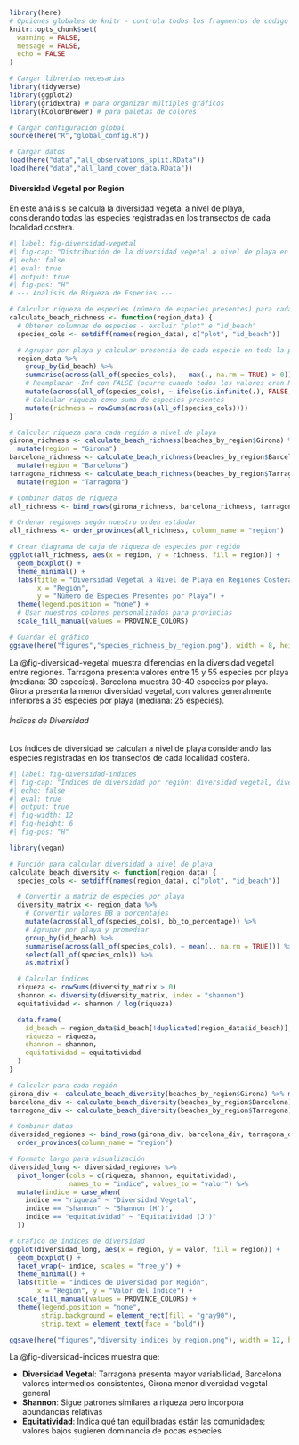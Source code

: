 ```r
library(here)
# Opciones globales de knitr - controla todos los fragmentos de código
knitr::opts_chunk$set(
  warning = FALSE,
  message = FALSE,
  echo = FALSE
)

# Cargar librerías necesarias
library(tidyverse)
library(ggplot2)
library(gridExtra) # para organizar múltiples gráficos
library(RColorBrewer) # para paletas de colores

# Cargar configuración global
source(here("R","global_config.R"))

# Cargar datos
load(here("data","all_observations_split.RData"))
load(here("data","all_land_cover_data.RData"))
```

#### Diversidad Vegetal por Región

En este análisis se calcula la diversidad vegetal a nivel de playa, considerando todas las especies registradas en los transectos de cada localidad costera.

```r
#| label: fig-diversidad-vegetal
#| fig-cap: "Distribución de la diversidad vegetal a nivel de playa en las tres regiones costeras, mostrando variaciones de biodiversidad entre playas de Tarragona, Barcelona y Girona"
#| echo: false
#| eval: true
#| output: true
#| fig-pos: "H"
# --- Análisis de Riqueza de Especies ---

# Calcular riqueza de especies (número de especies presentes) para cada playa
calculate_beach_richness <- function(region_data) {
  # Obtener columnas de especies - excluir "plot" e "id_beach"
  species_cols <- setdiff(names(region_data), c("plot", "id_beach"))

  # Agrupar por playa y calcular presencia de cada especie en toda la playa
  region_data %>%
    group_by(id_beach) %>%
    summarise(across(all_of(species_cols), ~ max(., na.rm = TRUE) > 0)) %>%
    # Reemplazar -Inf con FALSE (ocurre cuando todos los valores eran NA y usamos max con na.rm=TRUE)
    mutate(across(all_of(species_cols), ~ ifelse(is.infinite(.), FALSE, .))) %>%
    # Calcular riqueza como suma de especies presentes
    mutate(richness = rowSums(across(all_of(species_cols))))
}

# Calcular riqueza para cada región a nivel de playa
girona_richness <- calculate_beach_richness(beaches_by_region$Girona) %>%
  mutate(region = "Girona")
barcelona_richness <- calculate_beach_richness(beaches_by_region$Barcelona) %>%
  mutate(region = "Barcelona")
tarragona_richness <- calculate_beach_richness(beaches_by_region$Tarragona) %>%
  mutate(region = "Tarragona")

# Combinar datos de riqueza
all_richness <- bind_rows(girona_richness, barcelona_richness, tarragona_richness)

# Ordenar regiones según nuestro orden estándar
all_richness <- order_provinces(all_richness, column_name = "region")

# Crear diagrama de caja de riqueza de especies por región
ggplot(all_richness, aes(x = region, y = richness, fill = region)) +
  geom_boxplot() +
  theme_minimal() +
  labs(title = "Diversidad Vegetal a Nivel de Playa en Regiones Costeras",
       x = "Región",
       y = "Número de Especies Presentes por Playa") +
  theme(legend.position = "none") +
  # Usar nuestros colores personalizados para provincias
  scale_fill_manual(values = PROVINCE_COLORS)

# Guardar el gráfico
ggsave(here("figures","species_richness_by_region.png"), width = 8, height = 6)
```

La @fig-diversidad-vegetal muestra diferencias en la diversidad vegetal entre regiones. Tarragona presenta valores entre 15 y 55 especies por playa (mediana: 30 especies). Barcelona muestra 30-40 especies por playa. Girona presenta la menor diversidad vegetal, con valores generalmente inferiores a 35 especies por playa (mediana: 25 especies).

###### Índices de Diversidad

Los índices de diversidad se calculan a nivel de playa considerando las especies registradas en los transectos de cada localidad costera.

```r
#| label: fig-diversidad-indices
#| fig-cap: "Índices de diversidad por región: diversidad vegetal, diversidad de Shannon y equitatividad de Pielou"
#| echo: false
#| eval: true
#| output: true
#| fig-width: 12
#| fig-height: 6
#| fig-pos: "H"

library(vegan)

# Función para calcular diversidad a nivel de playa
calculate_beach_diversity <- function(region_data) {
  species_cols <- setdiff(names(region_data), c("plot", "id_beach"))

  # Convertir a matriz de especies por playa
  diversity_matrix <- region_data %>%
    # Convertir valores BB a porcentajes
    mutate(across(all_of(species_cols), bb_to_percentage)) %>%
    # Agrupar por playa y promediar
    group_by(id_beach) %>%
    summarise(across(all_of(species_cols), ~ mean(., na.rm = TRUE))) %>%
    select(all_of(species_cols)) %>%
    as.matrix()

  # Calcular índices
  riqueza <- rowSums(diversity_matrix > 0)
  shannon <- diversity(diversity_matrix, index = "shannon")
  equitatividad <- shannon / log(riqueza)

  data.frame(
    id_beach = region_data$id_beach[!duplicated(region_data$id_beach)],
    riqueza = riqueza,
    shannon = shannon,
    equitatividad = equitatividad
  )
}

# Calcular para cada región
girona_div <- calculate_beach_diversity(beaches_by_region$Girona) %>% mutate(region = "Girona")
barcelona_div <- calculate_beach_diversity(beaches_by_region$Barcelona) %>% mutate(region = "Barcelona")
tarragona_div <- calculate_beach_diversity(beaches_by_region$Tarragona) %>% mutate(region = "Tarragona")

# Combinar datos
diversidad_regiones <- bind_rows(girona_div, barcelona_div, tarragona_div) %>%
  order_provinces(column_name = "region")

# Formato largo para visualización
diversidad_long <- diversidad_regiones %>%
  pivot_longer(cols = c(riqueza, shannon, equitatividad),
               names_to = "indice", values_to = "valor") %>%
  mutate(indice = case_when(
    indice == "riqueza" ~ "Diversidad Vegetal",
    indice == "shannon" ~ "Shannon (H')",
    indice == "equitatividad" ~ "Equitatividad (J')"
  ))

# Gráfico de índices de diversidad
ggplot(diversidad_long, aes(x = region, y = valor, fill = region)) +
  geom_boxplot() +
  facet_wrap(~ indice, scales = "free_y") +
  theme_minimal() +
  labs(title = "Índices de Diversidad por Región",
       x = "Región", y = "Valor del Índice") +
  scale_fill_manual(values = PROVINCE_COLORS) +
  theme(legend.position = "none",
        strip.background = element_rect(fill = "gray90"),
        strip.text = element_text(face = "bold"))

ggsave(here("figures","diversity_indices_by_region.png"), width = 12, height = 6)
```

La @fig-diversidad-indices muestra que:

- **Diversidad Vegetal**: Tarragona presenta mayor variabilidad, Barcelona valores intermedios consistentes, Girona menor diversidad vegetal general
- **Shannon**: Sigue patrones similares a riqueza pero incorpora abundancias relativas
- **Equitatividad**: Indica qué tan equilibradas están las comunidades; valores bajos sugieren dominancia de pocas especies